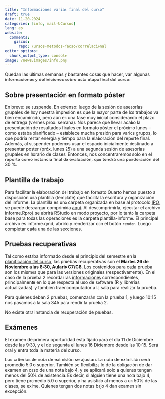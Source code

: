 ```yaml
---
title: "Informaciones varias final del curso"
draft: true
date: 11-20-2024
categories: [info, mail-UCursos]
lang: es
website:
  comments:
    giscus:
      repo: cursos-metodos-facso/correlacional
editor_options: 
  chunk_output_type: console
image: /news/images/info.png
---
```


Quedan las últimas semanas y bastantes cosas que hacer, van algunas informaciones y definiciones sobre esta etapa final del curso:

## Sobre presentación en formato póster

En breve: se suspende. En extenso: luego de la sesión de asesorías grupales de hoy nuestra impresión es que la mayor parte de los trabajos va bien encaminado, pero aún en una fase muy inicial considerando el plazo de entrega (viernes prox. semana). Nos parece que llevar acabo la presentación de resultados finales en formato póster el próximo lunes -- como estaba planificado -- establece mucha presión para varios grupos, lo que podría restar energía  y tiempo para la elaboración del reporte final. Además, al suspender podemos usar el espacio inicialmente destinado a presentar poster (próx. lunes 25) a una  segunda sesión de asesorías grupales en horario de clases. Entonces, nos concentraremos solo en el reporte como instancia final de evaluación, que tendrá una ponderación del 30 %.

## Plantilla de trabajo

Para facilitar la elaboración del trabajo en formato Quarto hemos puesto a disposición una plantilla (template) que facilita la escritura y organización del informe. La plantilla es una carpeta organizada en base al protocolo [IPO](https://lisa-coes.com/ipo-repro/), se puede descargar comprimida [aquí](https://github.com/cursos-metodos-facso/correlacional/raw/refs/heads/main/evaluations/plantilla_informe.zip). Al descomprimirla, ejecutar el archivo informe.Rproj, se abrirá RStudio en modo proyecto, por lo tanto la carpeta base para todas las operaciones es la carpeta plantilla-informe. El principal archivo es informe.qmd, abrirlo y renderizar con el botón `render`. Luego completar cada una de las secciones. 

## Pruebas recuperativas

Tal como estaba informado desde el principio del semestre en la [planificación del curso](/schedule), las pruebas recuperativas son el **Martes 26 de Noviembre a las 8:30, Aulario C7/C8**. Los contenidos para cada prueba son los mismos que para las versiones originales (respectivamente). En el caso de la prueba 2 recordar las [informaciones](/news/2024-10-14_evaluacion2) correspondientes, principalmente en lo que respecta al uso de software (R y librerías actualizadas), y también traer computador a la sala para realizar la prueba.

Para quienes deban 2 pruebas, comenzarán con la prueba 1, y luego 10:15 nos pasamos a la sala 345 para rendir la prueba 2.

No existe otra instancia de recuperación de pruebas.

## Exámenes

El examen de primera oportunidad está fijado para el día 11 de Diciembre desde las 9:30, y el de segunda el lunes 16 Diciembre desde las 10:15. Será oral y entra toda la materia del curso.

Los criterios de nota de eximición se ajustan. La nota de eximición será promedio 5.0 o superior. También se flexibiliza lo de la obligación de dar examen en caso de una nota bajo 4, y se aplicará solo a quienes tengan menos del 50% de asistencia. Es decir, si alguien tiene una nota bajo 4, pero tiene promedio 5.0 o superior, y ha asistido al menos a un 50% de las clases, se exime. Quienes tengan dos notas bajo 4 dan examen sin excepción.